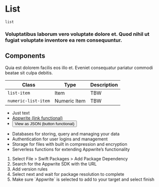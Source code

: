 # List

`list`

### Voluptatibus laborum vero voluptate dolore et. Quod nihil ut fugiat voluptate inventore ea rem consequuntur.

## Components

Quia est dolorem facilis eos illo et. Eveniet consequatur pariatur commodi beatae sit culpa debitis.

| Class               | Type         | Description |
| ------------------- | ------------ | ----------- |
| `list-item`         | Item         | TBW         |
| `numeric-list-item` | Numeric Item | TBW         |

<Preview vertical >
  <ul class="list">
    <li class="list-item">
      <span class="icon-arrow-circle-right" aria-hidden="true"></span>
      <span class="text">Just text</span>
    </li>
    <li class="list-item">
      <span class="icon-arrow-circle-right" aria-hidden="true"></span>
      <a href="#" class="link">
        <span class="text">Appwrite (link functional)</span>
      </a>
    </li>
    <li class="list-item">
      <span class="icon-arrow-circle-right" aria-hidden="true"></span>
      <button class="link">
        <span class="text">View as JSON (button functional)</span>
      </button>
    </li>
  </ul>
  <ul class="list u-margin-block-start-40">
      <li class="list-item">
          <span class="icon-check" aria-hidden="true"></span>
          <span class="text">Databases for storing, query and managing your data</span>
      </li>
      <li class="list-item">
          <span class="icon-check" aria-hidden="true"></span>
          <span class="text">Authentication for user logins and management</span>
      </li>
      <li class="list-item">
          <span class="icon-check" aria-hidden="true"></span>
          <span class="text">Storage for files with built in compression and encryption</span>
      </li>
      <li class="list-item">
          <span class="icon-check" aria-hidden="true"></span>
          <span class="text">Serverless functions for extending Appwrite’s functionality</span>
      </li>
  </ul>
<ol class="numeric-list">
  <li class="numeric-list-item">
    <span class="text">
      Select File > Swift Packages > Add Package Dependency
    </span>
  </li>
  <li class="numeric-list-item">
    <span class="text">
      Search for the Appwrite SDK with the URL
    </span>
  </li>
  <li class="numeric-list-item">
    <span class="text">Add version rules</span>
  </li>
  <li class="numeric-list-item">
    <span class="text">
      Select next and wait for package resolution to complete
    </span>
  </li>
  <li class="numeric-list-item">
    <span class="text">
      Make sure `Appwrite` is selected to add to your target and select finish
    </span>
  </li>
</ol>

</Preview>
